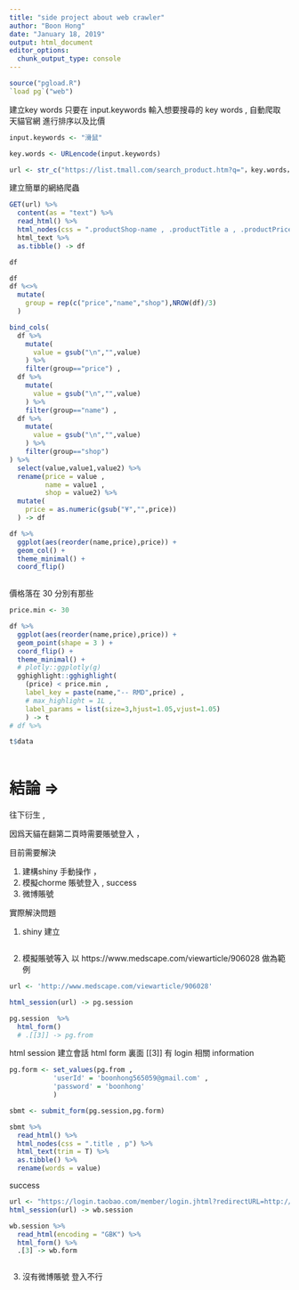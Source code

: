 ---
title: "side project about web crawler"
author: "Boon Hong"
date: "January 18, 2019"
output: html_document
editor_options: 
  chunk_output_type: console
---


```{r setup}

source("pgload.R")
`load pg`("web")

```

建立key words 只要在 input.keywords 輸入想要搜尋的 key words , 自動爬取 天貓官網 進行排序以及比價 

```{r}

input.keywords <- "滑鼠"

key.words <- URLencode(input.keywords)

url <- str_c("https://list.tmall.com/search_product.htm?q="，key.words，"&type=p&spm=a220m.1000858.a2227oh.d100&from=.list.pc_1_searchbutton",sep="")

```

建立簡單的網絡爬蟲

```{r}

GET(url) %>% 
  content(as = "text") %>% 
  read_html() %>% 
  html_nodes(css = ".productShop-name , .productTitle a , .productPrice em") %>%
  html_text %>% 
  as.tibble() -> df

df

```

```{r}

df
df %<>% 
  mutate(
    group = rep(c("price","name","shop"),NROW(df)/3)
  )

```

```{r}

bind_cols(
  df %>%  
    mutate(
      value = gsub("\n","",value)
    ) %>% 
    filter(group=="price") ,
  df %>% 
    mutate(
      value = gsub("\n","",value)
    ) %>% 
    filter(group=="name") ,
  df %>% 
    mutate(
      value = gsub("\n","",value)
    ) %>% 
    filter(group=="shop")
) %>% 
  select(value,value1,value2) %>% 
  rename(price = value ,
         name = value1 ,
         shop = value2) %>% 
  mutate(
    price = as.numeric(gsub("¥","",price))
  ) -> df 

```

```{r}

df %>% 
  ggplot(aes(reorder(name,price),price)) + 
  geom_col() +
  theme_minimal() + 
  coord_flip()
 
```

價格落在 30 分別有那些

```{r}
price.min <- 30

df %>% 
  ggplot(aes(reorder(name,price),price)) + 
  geom_point(shape = 3 ) + 
  coord_flip() + 
  theme_minimal() +
  # plotly::ggplotly(g)
  gghighlight::gghighlight(
    (price) < price.min ,
    label_key = paste(name,"-- RMD",price) ,
    # max_highlight = 1L ,
    label_params = list(size=3,hjust=1.05,vjust=1.05) 
    ) -> t
# df %>% 

t$data
  
```

# 結論 => 

往下衍生 ,

因爲天貓在翻第二頁時需要賬號登入 ， 

目前需要解決  

1. 建構shiny 手動操作 ，  
2. 模擬chorme 賬號登入 ,  success
3. 微博賬號

實際解決問題 

1. shiny 建立 

```{r}

```


2. 模擬賬號等入 以  https://www.medscape.com/viewarticle/906028
做為範例

```{r}
url <- 'http://www.medscape.com/viewarticle/906028'

html_session(url) -> pg.session 

pg.session  %>% 
  html_form()  
  # .[[3]] -> pg.from

```

html session 建立會話 
html form 裏面 [[3]] 有 login 相關 information

```{r}

pg.form <- set_values(pg.from ,
           'userId' = 'boonhong565059@gmail.com' , 
           'password' = 'boonhong'
           )

sbmt <- submit_form(pg.session,pg.form)

```

```{r}

sbmt %>% 
  read_html() %>%
  html_nodes(css = ".title , p") %>% 
  html_text(trim = T) %>% 
  as.tibble() %>%  
  rename(words = value)

```

success 

```{r}

url <- "https://login.taobao.com/member/login.jhtml?redirectURL=http://list.tmall.com/search_product.htm?spm=a220m.1000858.0.0.2e68559btPwqx7&s=60&q=%BB%AC%CA%F3&sort=s&style=g&from=.list.pc_1_searchbutton&qMegab=%E6%BB%91%E9%BC%A0&type=pc#J_Filter" 
html_session(url) -> wb.session

wb.session %>% 
  read_html(encoding = "GBK") %>% 
  html_form() %>% 
  .[3] -> wb.form 

```

```{r}

```

3. 沒有微博賬號 登入不行 

